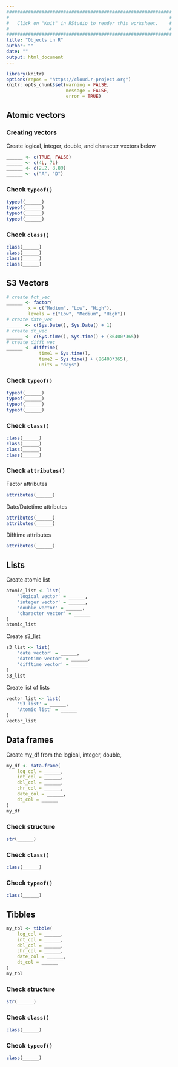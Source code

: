 ```yaml
---
#############################################################
#                                                           #
#   Click on "Knit" in RStudio to render this worksheet.    #
#                                                           #
#############################################################
title: "Objects in R"
author: ""
date: ""
output: html_document
---
```


```r
library(knitr)
options(repos = "https://cloud.r-project.org")
knitr::opts_chunk$set(warning = FALSE, 
                      message = FALSE,
                      error = TRUE)
```

## Atomic vectors

### Creating vectors

Create logical, integer, double, and character vectors below

```r
______ <- c(TRUE, FALSE)
______ <- c(4L, 7L)
______ <- c(2.2, 8.09)
______ <- c("A", "D")
```

### Check `typeof()` 

```r
typeof(______)
typeof(______)
typeof(______)
typeof(______)
```

### Check `class()`

```r
class(______)
class(______)
class(______)
class(______)
```

## S3 Vectors 

```r
# create fct_vec
______ <- factor(
        x = c("Medium", "Low", "High"), 
        levels = c("Low", "Medium", "High"))
# create date_vec
______ <- c(Sys.Date(), Sys.Date() + 1)
# create dt_vec
______ <- c(Sys.time(), Sys.time() + (86400*365))
# create difft_vec
______ <- difftime(
            time1 = Sys.time(), 
            time2 = Sys.time() + (86400*365), 
            units = "days")
```

### Check `typeof()` 

```r
typeof(______)
typeof(______)
typeof(______)
typeof(______)
```

### Check `class()`

```r
class(______)
class(______)
class(______)
class(______)
```

### Check `attributes()`

Factor attributes

```r
attributes(______)
```

Date/Datetime attributes

```r
attributes(______)
attributes(______)
```

Difftime attributes

```r
attributes(______)
```

## Lists 

Create atomic list 

```r
atomic_list <- list(
    'logical vector' = ______,
    'integer vector' = ______,
    'double vector' = ______,
    'character vector' = ______
)
atomic_list
```


Create s3_list 

```r
s3_list <- list(
    'date vector' = ______,
    'datetime vector' = ______,
    'difftime vector' = ______
)
s3_list
```

Create list of lists

```r
vector_list <- list(
    'S3 list' = ______,
    'Atomic list' = ______
)
vector_list
```

## Data frames 

Create my_df from the logical, integer, double, 

```r
my_df <- data.frame(
    log_col = ______,
    int_col = ______,
    dbl_col = ______,
    chr_col = ______,
    date_col = ______,
    dt_col = ______
)
my_df
```

### Check structure 

```r
str(______)
```

### Check `class()`

```r
class(______)
```

### Check `typeof()` 

```r
class(______)
```

## Tibbles

```r
my_tbl <- tibble(
    log_col = ______,
    int_col = ______,
    dbl_col = ______,
    chr_col = ______,
    date_col = ______,
    dt_col = ______
)
my_tbl
```


### Check structure 

```r
str(______)
```

### Check `class()`

```r
class(______)
```

### Check `typeof()` 

```r
class(______)
```
